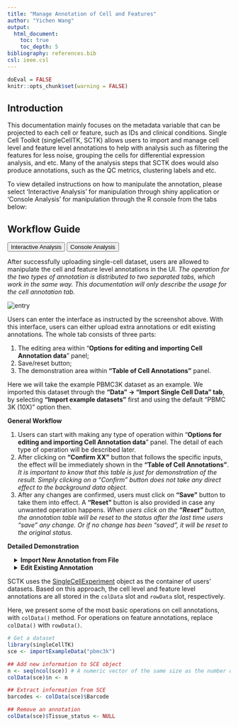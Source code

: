 ```yaml
---
title: "Manage Annotation of Cell and Features"
author: "Yichen Wang"
output:
  html_document:
    toc: true
    toc_depth: 5
bibliography: references.bib
csl: ieee.csl
---
```


```r
doEval = FALSE
knitr::opts_chunk$set(warning = FALSE)
```

````{=html}
<head>
<meta name="viewport" content="width=device-width, initial-scale=1">
</head>
<body>
````

## Introduction

This documentation mainly focuses on the metadata variable that can be projected to each cell or feature, such as IDs and clinical conditions. Single Cell Toolkit (singleCellTK, SCTK) allows users to import and manage cell level and feature level annotations to help with analysis such as filtering the features for less noise, grouping the cells for differential expression analysis, and etc. Many of the analysis steps that SCTK does would also produce annotations, such as the QC metrics, clustering labels and etc. 

To view detailed instructions on how to manipulate the annotation, please select 'Interactive Analysis' for manipulation through shiny application or 'Console Analysis' for manipulation through the R console from the tabs below: <br>

## Workflow Guide

````{=html}
<div class="tab">
  <button class="tablinks" onclick="openTab(event, 'interactive')" id="ia-button">Interactive Analysis</button>
  <button class="tablinks" onclick="openTab(event, 'console')" id="console-button">Console Analysis</button>
</div>

<div id="interactive" class="tabcontent">
````

After successfully uploading single-cell dataset, users are allowed to manipulate the cell and feature level annotations in the UI. *The operation for the two types of annotation is distributed to two separated tabs, which work in the same way. This documentation will only describe the usage for the cell annotation tab.*  

![entry](ui_screenshots/cell_annotation/cell_ann_ui_entry.png)\

Users can enter the interface as instructed by the screenshot above. With this interface, users can either upload extra annotations or edit existing annotations. The whole tab consists of three parts: 

1. The editing area within "**Options for editing and importing Cell Annotation data**" panel;
2. Save/reset button;
3. The demonstration area within **"Table of Cell Annotations"** panel. 

Here we will take the example PBMC3K dataset as an example. We imported this dataset through the **“Data” -> “Import Single Cell Data” tab**, by selecting **“Import example datasets”** first and using the default “PBMC 3K (10X)” option then.  

**General Workflow**

1. Users can start with making any type of operation within "**Options for editing and importing Cell Annotation data**" panel. The detail of each type of operation will be described later. 
2. After clicking on **"Confirm XX"** button that follows the specific inputs, the effect will be immediately shown in the **"Table of Cell Annotations"**. 
*It is important to know that this table is just for demonstration of the result. Simply clicking on a "Confirm" button does not take any direct effect to the background data object.*
3. After any changes are confirmed, users must click on **"Save"** button to take them into effect. A **"Reset"** button is also provided in case any unwanted operation happens. 
*When users click on the **"Reset"** button, the annotation table will be reset to the status after the last time users "save" any change. Or if no change has been "saved", it will be reset to the original status.* 

**Detailed Demonstration**
````{=html}
 <style>
div.offset { background-color:inherit ; border-radius: 5px; margin-left: 15px;}
</style>
<div class = "offset">
<details>
  <summary><b>Import New Annotation from File</b></summary>
````

Users can upload a metadata table that annotates the cells in the dataset with multiple variables. The file has to be in Comma-Separated Values (CSV) format, and have the first header row for the variable names. All cells in the file have to match with the existing dataset in both order and amount, so that SCTK can correctly identify the information and merge it to the background data container.  

Users can choose to replace all existing annotation with the new table, by selecting the radio button **"Replace Cell Annotations"**, or merge the new table into the existing table, by selecting **"Add to existing Cell Annotations"**. Note that by choosing to merge, SCTK will overwrite the the variables with the same name.  

````{=html}
</details>
<details>
  <summary><b>Edit Existing Annotation</b></summary>
  <div class = "offset">
  <details>
    <summary><b>Bins</b></summary>
````

Users can modify an existing column of annotation by changing all values that meet a criteria (alphabetically ordered comparison by "=", ">", "<", ">=" or "<=") to a new value. In the UI, users can choose the annotation at the selection input **"select attribute"**, and then set the binning point by selecting an existing value at the selection input **"select attribute value"** or entering the desired value at **"criteria parameter"**. The criteria type (comparison symbol) can be selected at **"select comparison"**. The new value to be filled in to the bin can be entered at **"bin name"**. Finally, press **"Confirm Bin"** button to temporarily save the result and preview it in the table at the bottom of the page.  

>For example: There is an annotation named `"ann1"`, with values `"a", "b", "c", "d", "e", ...` in the dataset, and users want to change all the values in `"ann1"`, that come after `"d"`, to `"afterD"`. The steps would be: 1. Choose `"ann1"` at **"select attribute"**; 2. Select `"d"` at **"select attribute value"** or enter `"d"` at **"criteria parameter"**; 3. Select `>` at **"select comparison"**; 4. Enter `"afterD"` at **"bin name"**.  

````{=html}
</details>
<details>
  <summary><b>Merge columns</b></summary>
````  

![entry](ui_screenshots/cell_annotation/cell_ann_ui_merge.png)\

Users can merge any two columns that exist in the cell annotation table. SCTK merges them in a direct concatenate manner, with allowing setting a customized separator. As shown in the screenshot above, user should enter the **"Merge Columns" tab** to access this functionality. Different values should be selected for the **"Select first column"** and **Select second column"** input. The order of these selections matters as it will determine how the values are ordered in the merged field. It is recommended that users set an `_` (underscore) or a `-` (dash) as the input for **"add separator between merged values"**. Setting a ` ` (space) here will not trigger any direct error but is not a best practice. After determining all the three inputs, users should click on **"Confirm Merge"** button to make the change. The effect can be immediately observed in the **"Table of Cell Annotations"** at the bottom, as shown in the lower part of the screenshot above.    

````{=html}
</details>
<details>
  <summary><b>Magic Fill</b></summary>
````

Users can modify a column of annotation (column A) according to another column (column B). The rows that has a certain value in column B will be selected and these rows in column A will be modified to a user-entered value. Select column B at **"select attribute column"**, and column A at **"select column to fill"**. The value to be found in column B should be selected at **"select attribute value"**, and the new value to fill into column A should be entered at **"new value"**. 

````{=html}
</details>
<details>
  <summary><b>Clean</b></summary>
````

![entry](ui_screenshots/cell_annotation/cell_ann_ui_clean.png)\

Users can clean up a selected column by removing any "alphabets", "digits", "spaces", or "symbols" from all the values in this column. First users will need to specify the column at **"Select attribute column"**, and choose what type of clean-up should be performed at **"select removal criteria"**. Then users must click on **"Confirm Clean"** to enable the change. The effect can be immediately observed in the **"Table of Cell Annotations"** at the bottom, as shown in the lower part of the screenshot above.   

````{=html}
</details>
<details>
  <summary><b>Add column</b></summary>
````

![entry](ui_screenshots/cell_annotation/cell_ann_ui_newCol.png)\

Users can add a new column where all values are the same. Users will need to define the name of the new column at **"enter new empty column name"**, and the value of this column at **"default value to fill"**. Then users need to click on **"Create Column"** make the change. The effect can be immediately observed in the **"Table of Cell Annotations"** at the bottom, as shown in the screenshot above.

````{=html}
</details>
<details>
  <summary><b>Delete column</b></summary>
````

![entry](ui_screenshots/cell_annotation/cell_ann_ui_delete.png)\

User can remove an entire column. The unwanted column can be deleted by simply selecting the name of the column at **"select attribute to delete"** and click on the **"Delete"** button. The effect can be immediately observed in the **"Table of Cell Annotations"** at the bottom, as shown in the screenshot above.

````{=html}
  </details>
  </div>
</details>
</div>
</div>

<div id="console" class="tabcontent">
````

SCTK uses the [SingleCellExperiment](https://rdrr.io/bioc/SingleCellExperiment/man/SingleCellExperiment.html) object as the container of users' datasets. Based on this approach, the cell level and feature level annotations are all stored in the `colData` slot and `rowData` slot, respectively. 

Here, we present some of the most basic operations on cell annotations, with `colData()` method. For operations on feature annotations, replace `colData()` with `rowData()`.

```R
# Get a dataset
library(singleCellTK)
sce <- importExampleData("pbmc3k")

## Add new information to SCE object
n <- seq(ncol(sce)) # A numeric vector of the same size as the number of cells
colData(sce)$n <- n

## Extract information from SCE
barcodes <- colData(sce)$Barcode

## Remove an annotation
colData(sce)$Tissue_status <- NULL
```

````{=html} 
</div>
<script>
document.getElementById("ia-button").click();
</script>
</body>
````
